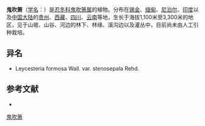 {{Speciesbox
| name = 鬼吹箫
| status = 
| status_system = 
| image = Leycesteria formosa.jpg
| image_caption = 
| genus = Leycesteria
| species = formosa
| authority = Wall.
* 鬼吹箫 ''L. f.'' var. ''formosa''
* [[狭萼鬼吹箫|狭萼鬼吹箫]] ''L. f.'' var. ''stenosepala''
}}

'''鬼吹箫'''（[[学名|学名]]：{{lang|la|''Leycesteria formosa''}}）是[[忍冬科|忍冬科]][[鬼吹箫属|鬼吹箫属]]的植物。分布在[[锡金|锡金]]、[[缅甸|缅甸]]、[[尼泊尔|尼泊尔]]、[[印度|印度]]以及[[中国大陆|中国大陆]]的[[贵州|贵州]]、[[西藏|西藏]]、[[四川|四川]]、[[云南|云南]]等地，生长于海拔1,100米至3,300米的地区，见于山坡、山谷、河边的林下、林缘、溪沟边以及灌丛中，目前尚未由人工引种栽培。

== 异名 ==
* Leycesteria formosa Wall. var. stenosepala Rehd.

== 参考文献 ==
<div class="references-small">
* {{cite web| url =http://www.bioinfo.cn/db05/KmzwSpecies.php?action=view&id=3428| title =鬼吹箫（原变种）| work =《中国高等植物数据库全库》| publisher =中国科学院微生物研究所| author =昆明植物研究所| accessdate =2009-02-24| deadurl =yes| archiveurl =https://web.archive.org/web/20160305093856/http://www.bioinfo.cn/db05/KmzwSpecies.php?action=view&id=3428| archivedate =2016-03-05}}
</div>
{{Taxonbar|from=Q252391}}

[[Category:鬼吹箫属|鬼吹箫]]


{{植物小作品}}